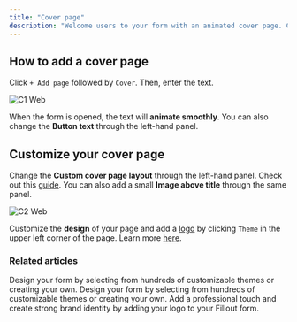 ```yaml
---
title: "Cover page"
description: "Welcome users to your form with an animated cover page. Customize design and add a logo to match your brand."
---
```


## How to add a cover page

Click `+ Add page` followed by `Cover`. Then, enter the text.

![C1 Web](/images/c1.webp)

When the form is opened, the text will **animate smoothly**. You can also change the **Button text** through the left-hand panel.

## Customize your cover page

Change the **Custom cover page layout** through the left-hand panel. Check out this [guide](https://www.fillout.com/help/layout). You can also add a small **Image above title** through the same panel.

![C2 Web](/images/c2.webp)

Customize the **design** of your page and add a [logo](https://www.notion.so/Add-a-logo-f536f629e0304721a4cc56bbeed4a6ab?pvs=21) by clicking `Theme` in the upper left corner of the page. Learn more [here](https://www.notion.so/Themes-f29afca7098d44eda5f076c16b490868?pvs=21).

### Related articles

<CardGroup cols={3}>
  <Card title="Page layout" icon="rectangles-mixed" iconType="regular" color="#FFC738">
    Design your form by selecting from hundreds of customizable themes or creating your own.
  </Card>
  <Card title="Themes" icon="palette" iconType="regular" color="#FFC738">
    Design your form by selecting from hundreds of customizable themes or creating your own.
  </Card>
  <Card title="Add a logo" icon="airbnb" iconType="regular" color="#FFC738">
    Add a professional touch and create strong brand identity by adding your logo to your Fillout form.
  </Card>
</CardGroup>